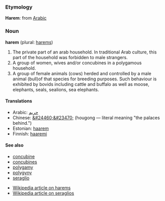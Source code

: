 ===Etymology===
'''Harem''': from [[Arabic]] 

===Noun===
'''harem''' (plural: [[harems]])

#The private part of an arab household. In traditional Arab culture, this part of the household was forbidden to male strangers.
#A group of women, wives and/or concubines in a polygamous household.
#A group of female animals (cows) herded and controlled by a male animal (bull)of that species for breeding purposes. Such behaviour is exhibited by bovids including cattle and buffalo as well as moose, elephants, seals, sealions, sea elephants.

====Translations====
*Arabic: [[حريم]]
*Chinese: [[&#24460;&#23470;]] (hougong — literal meaning "the palaces behind.")
*Estonian: [[haarem]]
*Finnish: [[haaremi]]

====See also====
* [[concubine]]
* [[concubines]]
* [[polygamy]]
* [[polygyny]]
* [[seraglio]]

* [[en:Harem|Wikipedia article on harems]]
* [[en:Seraglio|Wikipedia article on seraglios]]